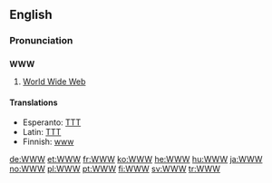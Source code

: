 ==English==

===Pronunciation===
{{rfap}} <!-- needs both "double-U, double-U, double-U" and "dub-dub-dub".-->

==={{initialism}}===
'''WWW'''

# [[World Wide Web]]

====Translations====
* Esperanto: [[TTT]]
* Latin: [[TTT]]
* Finnish: [[www]]

[[de:WWW]]
[[et:WWW]]
[[fr:WWW]]
[[ko:WWW]]
[[he:WWW]]
[[hu:WWW]]
[[ja:WWW]]
[[no:WWW]]
[[pl:WWW]]
[[pt:WWW]]
[[fi:WWW]]
[[sv:WWW]]
[[tr:WWW]]